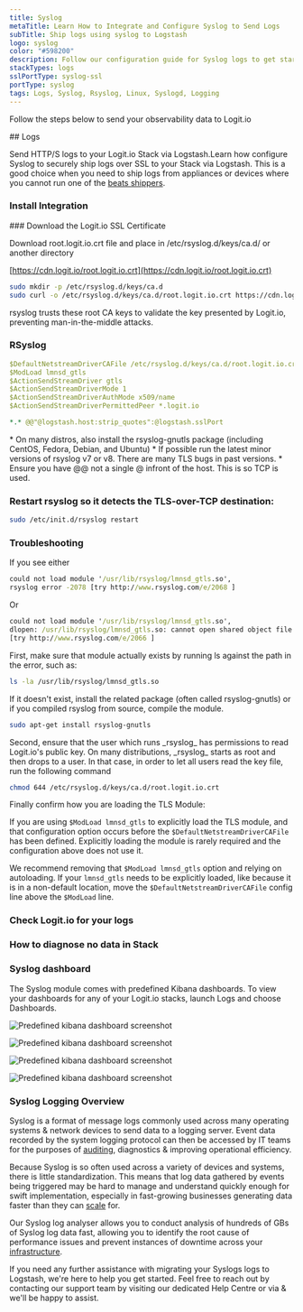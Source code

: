 ```yaml
---
title: Syslog
metaTitle: Learn How to Integrate and Configure Syslog to Send Logs
subTitle: Ship logs using syslog to Logstash
logo: syslog
color: "#598200"
description: Follow our configuration guide for Syslog logs to get started centralising your data using the ELK Stack.
stackTypes: logs
sslPortType: syslog-ssl
portType: syslog
tags: Logs, Syslog, Rsyslog, Linux, Syslogd, Logging
---
```


Follow the steps below to send your observability data to Logit.io

<Steps>
  ## Logs

  Send HTTP/S logs to your Logit.io Stack via Logstash.Learn how configure 
  Syslog to securely ship logs over SSL to your Stack via Logstash. This is 
  a good choice when you need to ship logs from appliances or devices 
  where you cannot run one of the [beats shippers](/integrations/log-management/shippers?q=shippers).
  
  ### Install Integration
  <InstallIntegration/>
  ### Download the Logit.io SSL Certificate

  Download root.logit.io.crt file and place in /etc/rsyslog.d/keys/ca.d/ or another directory
          
  [https://cdn.logit.io/root.logit.io.crt](https://cdn.logit.io/root.logit.io.crt)

  ```bash copy
  sudo mkdir -p /etc/rsyslog.d/keys/ca.d
  sudo curl -o /etc/rsyslog.d/keys/ca.d/root.logit.io.crt https://cdn.logit.io/root.logit.io.crt
  ```

  <Callout type="info">
    rsyslog trusts these root CA keys to validate the key presented by Logit.io, preventing man-in-the-middle attacks.
  </Callout>

  ### RSyslog

  ```yaml copy /"@logstash.host:strip_quotes"/ /@logstash.sslPort/
  $DefaultNetstreamDriverCAFile /etc/rsyslog.d/keys/ca.d/root.logit.io.crt
  $ModLoad lmnsd_gtls
  $ActionSendStreamDriver gtls
  $ActionSendStreamDriverMode 1
  $ActionSendStreamDriverAuthMode x509/name
  $ActionSendStreamDriverPermittedPeer *.logit.io

  *.* @@"@logstash.host:strip_quotes":@logstash.sslPort
  ```

  <Callout type="info">
    * On many distros, also install the rsyslog-gnutls package (including CentOS, Fedora, Debian, and Ubuntu)
    * If possible run the latest minor versions of rsyslog v7 or v8. There are many TLS bugs in past versions.
    * Ensure you have @@ not a single @ infront of the host. This is so TCP is used.
  </Callout>

  ### Restart rsyslog so it detects the TLS-over-TCP destination:

  ```bash copy
  sudo /etc/init.d/rsyslog restart
  ```

  ### Troubleshooting

  If you see either

  ```cmd copy
  could not load module '/usr/lib/rsyslog/lmnsd_gtls.so',
  rsyslog error -2078 [try http://www.rsyslog.com/e/2068 ]
  ```

  Or

  ``` cmd copy
  could not load module '/usr/lib/rsyslog/lmnsd_gtls.so', 
  dlopen: /usr/lib/rsyslog/lmnsd_gtls.so: cannot open shared object file: No such file or directory
  [try http://www.rsyslog.com/e/2066 ]
  ```

  <Callout type="info">
    First, make sure that module actually exists by running ls against the path in the error, such as:
  </Callout>

  ```bash copy
  ls -la /usr/lib/rsyslog/lmnsd_gtls.so
  ```

  If it doesn't exist, install the related package (often called rsyslog-gnutls) or if you compiled rsyslog from source, compile the module.

  ```bash copy
  sudo apt-get install rsyslog-gnutls
  ```

  <Callout type="info">
    Second, ensure that the user which runs _rsyslog_ has permissions to read Logit.io's public key. 
    On many distributions, _rsyslog_ starts as root and then drops to a user. In that case, in order to let all users read the key file, run the following command
  </Callout>

  ```bash copy
  chmod 644 /etc/rsyslog.d/keys/ca.d/root.logit.io.crt
  ```

  <Callout type="info">
    Finally confirm how you are loading the TLS Module:
  </Callout>

  If you are using ```$ModLoad lmnsd_gtls``` to explicitly load the TLS module, and that configuration option occurs before the ```$DefaultNetstreamDriverCAFile``` has been 
  defined. Explicitly loading the module is rarely required and the configuration above does not use it. 

  We recommend removing that ```$ModLoad lmnsd_gtls``` option and relying on autoloading. If your ```lmnsd_gtls``` needs to be explicitly loaded, like because it is in a 
  non-default location, move the ```$DefaultNetstreamDriverCAFile``` config line above the ```$ModLoad``` line.

  ### Check Logit.io for your logs

  <LaunchStack utmMedium="logs" utmCampaign="syslog" source="syslog" />

  ### How to diagnose no data in Stack

  <DiagnoseNoData />

  ### Syslog dashboard

  The Syslog module comes with predefined Kibana dashboards. To view your dashboards for any of your Logit.io stacks, launch Logs and choose Dashboards.

  ![Predefined kibana dashboard screenshot](@/images/integrations/filebeat/syslog.png)

  ![Predefined kibana dashboard screenshot](@/images/integrations/filebeat/syslog2.png)

  ![Predefined kibana dashboard screenshot](@/images/integrations/filebeat/syslog3.png)

  ![Predefined kibana dashboard screenshot](@/images/integrations/filebeat/syslog4.png)
    
</Steps>

### Syslog Logging Overview

Syslog is a format of message logs commonly used across many operating systems & network devices to send data to a logging server. Event data 
recorded by the system logging protocol can then be accessed by IT teams for the purposes of [auditing](https://logit.io/solutions/compliance-and-auditing), 
diagnostics & improving operational efficiency.

Because Syslog is so often used across a variety of devices and systems, there is little standardization. This means that log data gathered by 
events being triggered may be hard to manage and understand quickly enough for swift implementation, especially in fast-growing businesses 
generating data faster than they can [scale](https://logit.io/platform/features/hosted-elk/elk-autoscaling) for.

Our Syslog log analyser allows you to conduct analysis of hundreds of GBs of Syslog log data fast, allowing you to identify the root cause of 
performance issues and prevent instances of downtime across your [infrastructure](https://logit.io/solutions/monitoring/infrastructure-monitoring).

If you need any further assistance with migrating your Syslogs logs to Logstash, we're here to help you get started. Feel free to reach out 
by contacting our support team by visiting our dedicated Help Centre or via <IntercomButton text="via live chat" /> & we'll be happy to assist.